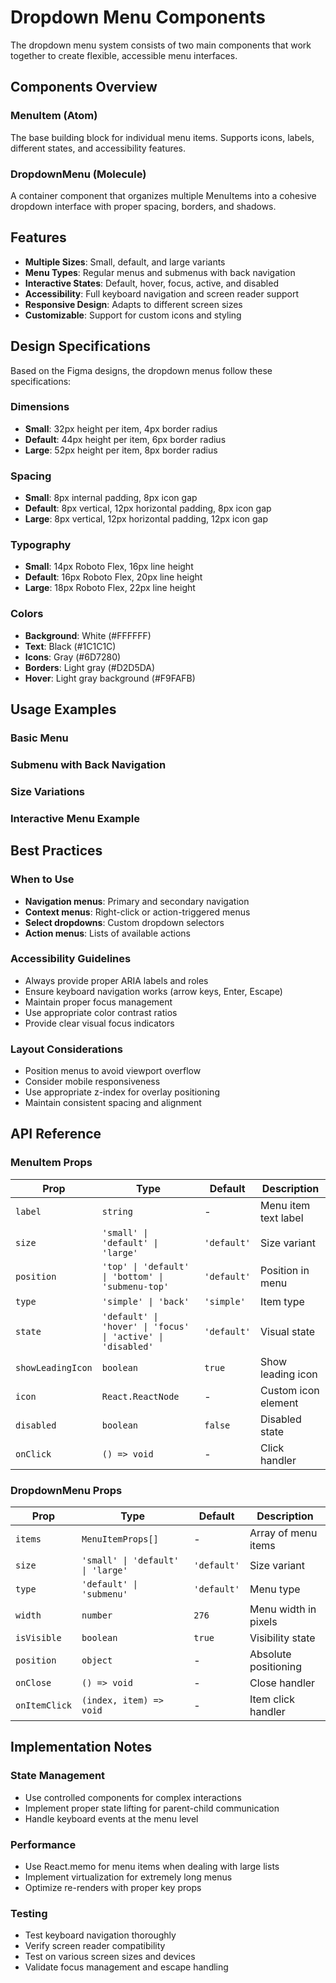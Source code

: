 
<Meta title="stories/molecules/DropdownMenu Documentation" />

# Dropdown Menu Components

The dropdown menu system consists of two main components that work together to create flexible, accessible menu interfaces.

## Components Overview

### MenuItem (Atom)
The base building block for individual menu items. Supports icons, labels, different states, and accessibility features.

### DropdownMenu (Molecule)
A container component that organizes multiple MenuItems into a cohesive dropdown interface with proper spacing, borders, and shadows.

## Features

- **Multiple Sizes**: Small, default, and large variants
- **Menu Types**: Regular menus and submenus with back navigation
- **Interactive States**: Default, hover, focus, active, and disabled
- **Accessibility**: Full keyboard navigation and screen reader support
- **Responsive Design**: Adapts to different screen sizes
- **Customizable**: Support for custom icons and styling

## Design Specifications

Based on the Figma designs, the dropdown menus follow these specifications:

### Dimensions
- **Small**: 32px height per item, 4px border radius
- **Default**: 44px height per item, 6px border radius  
- **Large**: 52px height per item, 8px border radius

### Spacing
- **Small**: 8px internal padding, 8px icon gap
- **Default**: 8px vertical, 12px horizontal padding, 8px icon gap
- **Large**: 8px vertical, 12px horizontal padding, 12px icon gap

### Typography
- **Small**: 14px Roboto Flex, 16px line height
- **Default**: 16px Roboto Flex, 20px line height
- **Large**: 18px Roboto Flex, 22px line height

### Colors
- **Background**: White (#FFFFFF)
- **Text**: Black (#1C1C1C)
- **Icons**: Gray (#6D7280)
- **Borders**: Light gray (#D2D5DA)
- **Hover**: Light gray background (#F9FAFB)

## Usage Examples

### Basic Menu

<Canvas of={DropdownMenuStories.Default} />

### Submenu with Back Navigation

<Canvas of={DropdownMenuStories.Submenu} />

### Size Variations

<Canvas of={DropdownMenuStories.AllSizes} />

### Interactive Menu Example

<Canvas of={DropdownMenuStories.InteractiveMenu} />

## Best Practices

### When to Use
- **Navigation menus**: Primary and secondary navigation
- **Context menus**: Right-click or action-triggered menus
- **Select dropdowns**: Custom dropdown selectors
- **Action menus**: Lists of available actions

### Accessibility Guidelines
- Always provide proper ARIA labels and roles
- Ensure keyboard navigation works (arrow keys, Enter, Escape)
- Maintain proper focus management
- Use appropriate color contrast ratios
- Provide clear visual focus indicators

### Layout Considerations
- Position menus to avoid viewport overflow
- Consider mobile responsiveness
- Use appropriate z-index for overlay positioning
- Maintain consistent spacing and alignment

## API Reference

### MenuItem Props

| Prop | Type | Default | Description |
|------|------|---------|-------------|
| `label` | `string` | - | Menu item text label |
| `size` | `'small' \| 'default' \| 'large'` | `'default'` | Size variant |
| `position` | `'top' \| 'default' \| 'bottom' \| 'submenu-top'` | `'default'` | Position in menu |
| `type` | `'simple' \| 'back'` | `'simple'` | Item type |
| `state` | `'default' \| 'hover' \| 'focus' \| 'active' \| 'disabled'` | `'default'` | Visual state |
| `showLeadingIcon` | `boolean` | `true` | Show leading icon |
| `icon` | `React.ReactNode` | - | Custom icon element |
| `disabled` | `boolean` | `false` | Disabled state |
| `onClick` | `() => void` | - | Click handler |

### DropdownMenu Props

| Prop | Type | Default | Description |
|------|------|---------|-------------|
| `items` | `MenuItemProps[]` | - | Array of menu items |
| `size` | `'small' \| 'default' \| 'large'` | `'default'` | Size variant |
| `type` | `'default' \| 'submenu'` | `'default'` | Menu type |
| `width` | `number` | `276` | Menu width in pixels |
| `isVisible` | `boolean` | `true` | Visibility state |
| `position` | `object` | - | Absolute positioning |
| `onClose` | `() => void` | - | Close handler |
| `onItemClick` | `(index, item) => void` | - | Item click handler |

## Implementation Notes

### State Management
- Use controlled components for complex interactions
- Implement proper state lifting for parent-child communication
- Handle keyboard events at the menu level

### Performance
- Use React.memo for menu items when dealing with large lists
- Implement virtualization for extremely long menus
- Optimize re-renders with proper key props

### Testing
- Test keyboard navigation thoroughly
- Verify screen reader compatibility
- Test on various screen sizes and devices
- Validate focus management and escape handling
